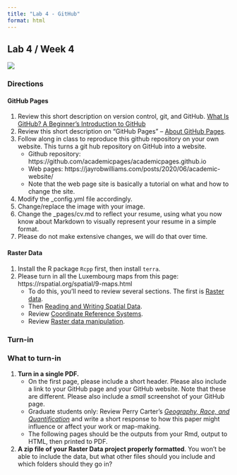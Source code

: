 ```yaml
---
title: "Lab 4 - GitHub"
format: html
---
```


## Lab 4 / Week 4

![](images/exploregithub.jpg){fig-alt="GitHub promotional image"}

### Directions

#### GitHub Pages

1.  Review this short description on version control, git, and GitHub. [What Is GitHub? A Beginner's Introduction to GitHub](https://kinsta.com/knowledgebase/what-is-github/)
2.  Review this short description on "GitHub Pages" -- [About GitHub Pages](https://docs.github.com/en/pages/getting-started-with-github-pages/about-github-pages).
3.  Follow along in class to reproduce this github repository on your own website. This turns a git hub repository on GitHub into a website.
    -   Github repository: https://github.com/academicpages/academicpages.github.io
    -   Web pages: https://jayrobwilliams.com/posts/2020/06/academic-website/
    -   Note that the web page site is basically a tutorial on what and how to change the site.
4.  Modify the \_config.yml file accordingly.
5.  Change/replace the image with your image.
6.  Change the \_pages/cv.md to reflect your resume, using what you now know about Markdown to visually represent your resume in a simple format.
7.  Please do not make extensive changes, we will do that over time.

#### Raster Data

1.  Install the R package `Rcpp` first, then install `terra`.
2.  Please turn in all the Luxembourg maps from this page: https://rspatial.org/spatial/9-maps.html
    -   To do this, you'll need to review several sections. The first is [Raster data](https://rspatial.org/spatial/4-rasterdata.html).
    -   Then [Reading and Writing Spatial Data](https://rspatial.org/spatial/5-files.html).
    -   Review [Coordinate Reference Systems](https://rspatial.org/spatial/6-crs.html).
    -   Review [Raster data manipulation](https://rspatial.org/spatial/8-rastermanip.html).

### Turn-in

::: {.alert .alert-info}
### What to turn-in

1.  **Turn in a single PDF.**
    -   On the first page, please include a short header. Please also include a link to your GitHub page and your GitHub website. Note that these are different. Please also include a *small* screenshot of your GitHub page.
    -   Graduate students only: Review Perry Carter's [*Geography, Race, and Quantification*](https://www.tandfonline.com/doi/full/10.1080/00330120903143466) and write a short response to how this paper might influence or affect your work or map-making.
    -   The following pages should be the outputs from your Rmd, output to HTML, then printed to PDF.
2.  **A zip file of your Raster Data project properly formatted**. You won't be able to include the data, but what other files should you include and which folders should they go in?
:::
